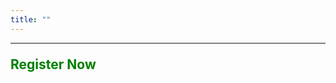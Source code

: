 ```yaml
---
title: ""
--- 
```


<!--

<p style="color: green; font-size: 1.5em; font-weight: bold;"> 2025 SUSAN Conference Registration </p>

<p style="color: red; font-size: 1.2em; font-weight: bold;"> Welcome to the registration page for the 2025 SUSAN Conference. Below are the registration fee details and a link to the registration form. </p>

<p style="color: green; font-size: 1.5em; font-weight: bold;"> Registration Fees</p>

| Category                | Fee    |
|-------------------------|--------|
| **IBS Member**          | $220   |
| **IBS Student Member**  | $30    |
| **Non-IBS Member**      | $280   |
| **Non-IBS Student Member** | $90 |

<!--
*These fees cover conference materials, lunches, and access to all sessions.*
-->

---

<p style="color: green; font-size: 1.5em; font-weight: bold;">Register Now</p>

<!--
<div style="text-align: center; margin-top: 20px;">
  <a href="https://docs.google.com/forms/d/e/1FAIpQLSe9aLwBOHwqbfNaRiWK1fIE4xPIP1CQcd2aQD87cswl7NtUVw/viewform" target="_blank" style="background-color: #d9534f; color: white; padding: 15px 30px; font-size: 18px; text-decoration: none; border-radius: 5px;">
    Register Here
  </a>
</div>


---

**Note:** The registrtion link will be avaliable soon. 

<p style="color: green; font-size: 1.5em; font-weight: bold;"> Payment Options</p>

1. **Bank Transfer**  
   Account Name: 2025 SUSAN Conference  
   Bank: Commercial Bank of Ethiopia  
   Account Number: 123456789  
   SWIFT Code: CBEAXXXXXX  
   Reference: Your Full Name + Conference Registration

2. **Online Payment**  
   (Provide payment instructions )

*Your registration will be confirmed only after payment is received.*

---

For any questions, please contact us at [ibsethiopiaregion@gmail.com](mailto:ibsethiopiaregion@gmail.com).

-->